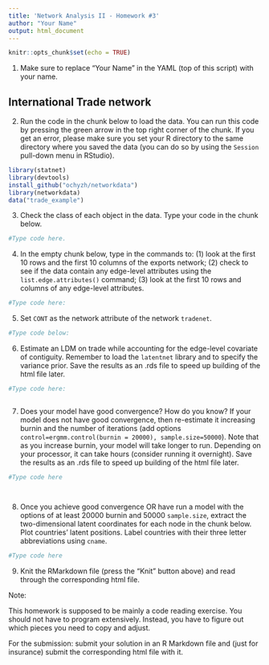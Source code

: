 ```yaml
---
title: 'Network Analysis II - Homework #3'
author: "Your Name"
output: html_document
---
```



```r
knitr::opts_chunk$set(echo = TRUE)
```

1. Make sure to replace "Your Name" in the YAML (top of this script) with your name.

## International Trade network

2. Run the code in the chunk below to load the data.  You can run this code by pressing the green arrow in the top right corner of the chunk. If you get an error, please make sure you set your R directory to the same directory where you saved the data (you can do so by using the `Session` pull-down menu in RStudio). 

```r
library(statnet)
library(devtools)
install_github("ochyzh/networkdata")
library(networkdata)
data("trade_example")

```

3. Check the class of each object in the data. Type your code in the chunk below.

```r
#Type code here.

```


4. In the empty chunk below, type in the commands to: (1) look at the first 10 rows and the first 10 columns of the exports network; (2) check to see if the data contain any edge-level attributes using the `list.edge.attributes()` command; (3) look at the first 10 rows and columns of any edge-level attributes.


```r
#Type code here:


```


5. Set `CONT` as the network attribute of the network `tradenet`. 

```r
#Type code below:


```


6. Estimate an LDM on trade while accounting for the edge-level covariate of contiguity.  Remember to load the `latentnet` library and to specify the variance prior. Save the results as an .rds file to speed up building of the html file later.

```r
#Type code here:



```



7. Does your model have good convergence?  How do you know?  If your model does not have good convergence, then re-estimate it increasing burnin and the number of iterations (add options `control=ergmm.control(burnin = 20000), sample.size=50000`). Note that as you increase burnin, your model will take longer to run. Depending on your processor, it can take hours (consider running it overnight). Save the results as an .rds file to speed up building of the html file later.


```r
#Type code here




```


8. Once you achieve good convergence OR have run a model with the options of at least  20000 burnin and 50000 `sample.size`, extract the two-dimensional latent coordinates for each node in the chunk below.  Plot countries' latent positions. Label countries with their three letter abbreviations using `cname`.

```r
#Type code here

```


9. Knit the RMarkdown file (press the "Knit" button above) and read through the corresponding html file.  

Note: 

This homework is supposed to be mainly a code reading exercise. You should not have to program extensively. Instead, you have to figure out which pieces you need to copy and adjust. 


For the submission: submit your solution in an R Markdown file and (just for insurance) submit the corresponding html file with it. 
